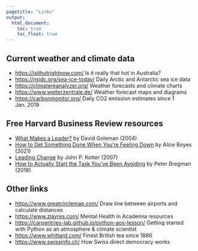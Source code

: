 ```yaml
---
pagetitle: "Links"
output:
  html_document: 
    toc: true
    toc_float: true
---
```

<link rel="shortcut icon" type="image/x-icon" href="favicon.ico">
<link rel="stylesheet" href="styles.css" type="text/css">

## Current weather and climate data
- [https://isithotrightnow.com/](https://isithotrightnow.com) Is it really that hot in Australia?
- [https://nsidc.org/sea-ice-today/](https://nsidc.org/sea-ice-today) Daily Arctic and Antarctic sea ice data
- [https://climatereanalyzer.org/](https://climatereanalyzer.org) Weather forecasts and climate charts
- [https://www.wetterzentrale.de/](https://www.wetterzentrale.de) Weather forecast maps and diagrams
- [https://carbonmonitor.org/](https://carbonmonitor.org) Daily CO2 emission estimates since 1 Jan. 2019

## Free Harvard Business Review resources
- [What Makes a Leader?](https://agis93.wordpress.com/wp-content/uploads/2014/02/hbr_dan_goleman_what_makes_a_leader.pdf) by David Goleman (2004)
- [How to Get Something Done When You're Feeling Down](https://hbr.org/2021/10/how-to-get-something-done-when-youre-feeling-down) by Alice Boyes (2021)
- [Leading Change](https://irp-cdn.multiscreensite.com/6e5efd05/files/uploaded/Leading%20Change.pdf) by John P. Kotter (2007)
- [How to Actually Start the Task You've Been Avoiding](https://hbr.org/2018/05/how-to-actually-start-the-task-youve-been-avoiding) by Peter Bregman (2018)
<!--- 
- [Managing Oneself](https://www.thecompleteleader.org/sites/default/files/imce/Managing%20Oneself_Drucker_HBR.pdf) by Peter F. Drucker (1999)
 --->
 
## Other links
- [https://www.greatcirclemap.com/](https://www.greatcirclemap.com) Draw line between airports and calculate distances
- [https://www.zjayres.com/](https://www.zjayres.com) Mental Health in Academia resources
- [https://carpentries-lab.github.io/python-aos-lesson/](https://carpentries-lab.github.io/python-aos-lesson) Getting started with Python as an atmosphere \& climate scientist
- [https://www.whittard.com/](https://www.whittard.com) Finest British tea since 1886
- [https://www.swissinfo.ch/](https://www.swissinfo.ch/eng/swiss-democracy/how-swiss-direct-democracy-works/89073820) How Swiss direct democracy works




